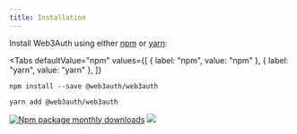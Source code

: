```yaml
---
title: Installation
---
```



Install Web3Auth using either [npm](https://www.npmjs.com/package/@web3auth/web3auth) or [yarn](https://yarnpkg.com/package/@web3auth/web3auth):

<Tabs
  defaultValue="npm"
  values={[
    { label: "npm", value: "npm" },
    { label: "yarn", value: "yarn" },
  ]}
>
<TabItem value="npm">

```shell
npm install --save @web3auth/web3auth
```

</TabItem>

<TabItem value="yarn">

```shell
yarn add @web3auth/web3auth
```

</TabItem>

</Tabs>

<!-- [![Npm package version](https://badgen.net/npm/v/@web3auth/web3auth)](https://www.npmjs.com/package/@web3auth/web3auth) -->
<!-- [![Github stars](https://badgen.net/github/stars/web3auth/web3auth)](https://github.com/web3auth/web3auth) -->

[![Npm package monthly downloads](https://badgen.net/npm/dm/@web3auth/web3auth)](https://www.npmjs.com/package/@web3auth/web3auth)
[![](https://data.jsdelivr.com/v1/package/npm/@web3auth/web3auth/badge)](https://www.jsdelivr.com/package/npm/@web3auth/web3auth)
